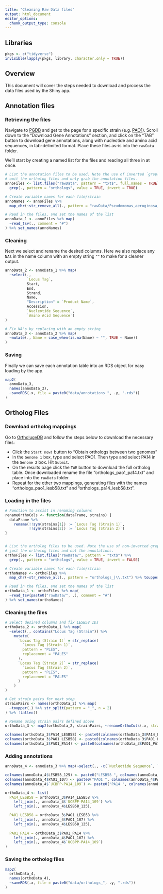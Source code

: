 ```yaml
---
title: "Cleaning Raw Data files"
output: html_document
editor_options: 
  chunk_output_type: console
---
```



## Libraries
```r
pkgs <- c("tidyverse")
invisible(lapply(pkgs, library, character.only = TRUE))
```


## Overview
This document will cover the steps needed to download and process the data files
used by the Shiny app. 


## Annotation files

### Retrieving the files
Navigate to [PGDB](pseudomonas.com) and get to the page for a specific strain
(e.g. [PAO1](http://pseudomonas.com/strain/show?id=107)). Scroll down to the
"Download Gene Annotations" section, and click on the "TAB" button to download
gene annotations, along with nucleotide and amino acid sequences, in
tab-delimited format. Place these files as-is into the `rawData` folder.  

We'll start by creating a named list for the files and reading all three in at
once.

```r
# List the annotation files to be used. Note the use of inverted `grep()` to
# omit the ortholog files and only grab the annotation files.
annoFiles <- list.files("rawData", pattern = "txt$", full.names = TRUE) %>%
  grep(., pattern = "orthologs", value = TRUE, invert = TRUE)

# Create variable names for each file/strain
annoNames <- annoFiles %>%
  map_chr(~str_remove_all(., pattern = "rawData/Pseudomonas_aeruginosa_|\\.txt"))

# Read in the files, and set the names of the list
annoData_1 <- annoFiles %>% map(
  ~read_tsv(., comment = "#")
) %>% set_names(annoNames)
```


### Cleaning
Next we select and rename the desired columns. Here we also replace any `NA`s in
the name column with an empty string `""` to make for a cleaner output.
```r
annoData_2 <- annoData_1 %>% map(
  ~select(.,
          `Locus Tag`,
          Start,
          End,
          Strand,
          Name,
          "Description" = `Product Name`,
          Accession,
          `Nucleotide Sequence`,
          `Amino Acid Sequence`)
)

# Fix NA's by replacing with an empty string
annoData_3 <- annoData_2 %>% map(
  ~mutate(., Name = case_when(is.na(Name) ~ "", TRUE ~ Name))
)
```


### Saving
Finally we can save each annotation table into an RDS object for easy loading by
the app.
```r
map2(
  annoData_3,
  names(annoData_3),
  ~saveRDS(.x, file = paste0("data/annotations_", .y, ".rds"))
)
```


## Ortholog Files

### Download ortholog mappings
Go to [OrtholugeDB](http://pseudoluge.pseudomonas.com/) and follow the steps
below to download the necessary files:

* Click the `Start now!` button to "Obtain orthologs between two genomes"
* In the `Genome 1` box, type and select PAO1. Then type and select PA14 in the
  `Genome 2` box. Hit `Submit`.
* On the results page click the `TAB` button to download the full ortholog
table. Once downloaded rename the file "orthologs_pao1_pa14.txt" and place into
the `rawData` folder.
* Repeat for the other two mappings, generating files with the names
"orthologs_pao1_lesb58.txt" and "orthologs_pa14_lesb58.txt".


### Loading in the files
```r
# Function to assist in renaming columns
renameOrthoCols <- function(dataFrame, strains) {
  dataFrame %>%
    rename(!!sym(strains[1]) := `Locus Tag (Strain 1)`,
           !!sym(strains[2]) := `Locus Tag (Strain 2)`)
}


# List the ortholog files to be used. Note the use of non-inverted grep to get
# just the ortholog files and not the annotations.
orthoFiles <- list.files("rawData/", pattern = "txt$") %>%
  grep(., pattern = "orthologs", value = TRUE, invert = FALSE)

# Create variable names for each file/strain
orthoNames <- orthoFiles %>%
  map_chr(~str_remove_all(., pattern = "orthologs_|\\.txt") %>% toupper())

# Read in the files, and set the names of the list
orthoData_1 <- orthoFiles %>% map(
  ~read_tsv(paste0("rawData/", .), comment = "#")
) %>% set_names(orthoNames)
```


### Cleaning the files
```r
# Select desired columns and fix LESB58 IDs
orthoData_2 <- orthoData_1 %>% map(
  ~select(., contains("Locus Tag (Strain")) %>%
    mutate(
      `Locus Tag (Strain 1)` = str_replace(
        `Locus Tag (Strain 1)`,
        pattern = "PLES",
        replacement = "PALES"
      ),
      `Locus Tag (Strain 2)` = str_replace(
        `Locus Tag (Strain 2)`,
        pattern = "PLES",
        replacement = "PALES"
      )
    )
)

# Get strain pairs for next step
strainPairs <- names(orthoData_2) %>% map(
  ~toupper(.) %>% str_split(pattern = "_", n = 2)
) %>% flatten()

# Rename using strain pairs defined above
orthoData_3 <- map2(orthoData_2, strainPairs, ~renameOrthoCols(.x, strains = .y))

colnames(orthoData_3$PA14_LESB58) <- paste0(colnames(orthoData_3$PA14_LESB58), " Locus Tag")
colnames(orthoData_3$PAO1_LESB58) <- paste0(colnames(orthoData_3$PAO1_LESB58), " Locus Tag")
colnames(orthoData_3$PAO1_PA14) <- paste0(colnames(orthoData_3$PAO1_PA14), " Locus Tag")
```


### Adding annotations
```r
annoData_4 <- annoData_3 %>% map(~select(., -c(`Nucleotide Sequence`, `Amino Acid Sequence`)))

colnames(annoData_4$LESB58_125) <- paste0("LESB58 ", colnames(annoData_4$LESB58_125))
colnames(annoData_4$PAO1_107) <- paste0("PAO1 ", colnames(annoData_4$PAO1_107))
colnames(annoData_4$`UCBPP-PA14_109`) <- paste0("PA14 ", colnames(annoData_4$`UCBPP-PA14_109`))

orthoData_4 <- list(
  PA14_LESB58 = orthoData_3$PA14_LESB58 %>% 
    left_join(., annoData_4$`UCBPP-PA14_109`) %>% 
    left_join(., annoData_4$LESB58_125),

  PAO1_LESB58 = orthoData_3$PAO1_LESB58 %>% 
    left_join(., annoData_4$PAO1_107) %>% 
    left_join(., annoData_4$LESB58_125),
  
  PAO1_PA14 = orthoData_3$PAO1_PA14 %>% 
    left_join(., annoData_4$PAO1_107) %>% 
    left_join(., annoData_4$`UCBPP-PA14_109`)
)
```


### Saving the ortholog files
```r
map2(
  orthoData_4, 
  names(orthoData_4),
  ~saveRDS(.x, file = paste0("data/orthologs_", .y, ".rds"))
)
```

